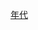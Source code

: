 {{Commons category|Taiwan in the 1900s}}
{{Decade in country category|19|0|台灣|亞洲|日本}}

[[Category:臺灣日治時期編年史|年代]]